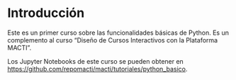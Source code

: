 # Introducción {.unnumbered}

Este es un primer curso sobre las funcionalidades básicas de Python. Es un complemento al curso "Diseño de Cursos Interactivos con la Plataforma MACTI". 

Los Jupyter Notebooks de este curso se pueden obtener en  <https://github.com/repomacti/macti/tutoriales/python_basico>.


